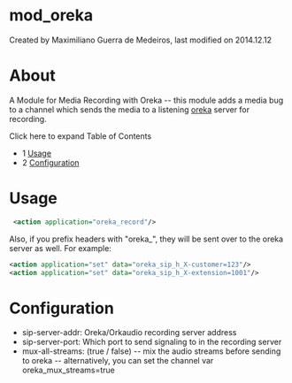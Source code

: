 
# mod_oreka 

 Created by  Maximiliano Guerra de Medeiros, last modified on 2014.12.12

# About

A Module for Media Recording with Oreka -- this module adds a media bug to a channel which sends the media to a listening [oreka](http://oreka.sourceforge.net/) server for recording.

Click here to expand Table of Contents

* 1 [Usage](#usage)
* 2 [Configuration](#configuration)

# Usage

```xml
 <action application="oreka_record"/>
```

Also, if you prefix headers with "oreka\_", they will be sent over to the oreka server as well. For example:

```xml
<action application="set" data="oreka_sip_h_X-customer=123"/>
<action application="set" data="oreka_sip_h_X-extension=1001"/>
```

# Configuration

* sip-server-addr: Oreka/Orkaudio recording server address
* sip-server-port: Which port to send signaling to in the recording server
* mux-all-streams: (true / false) -- mix the audio streams before sending to oreka -- alternatively, you can set the channel var oreka\_mux\_streams=true


